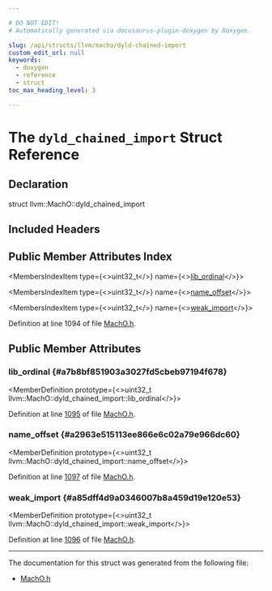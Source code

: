 ```yaml
---

# DO NOT EDIT!
# Automatically generated via docusaurus-plugin-doxygen by Doxygen.

slug: /api/structs/llvm/macho/dyld-chained-import
custom_edit_url: null
keywords:
  - doxygen
  - reference
  - struct
toc_max_heading_level: 3

---
```





# The `dyld_chained_import` Struct Reference

<DoxygenPage pluginConfig={pluginConfig}>



## Declaration

<CodeBlock>struct llvm::MachO::dyld_chained_import</CodeBlock>

## Included Headers

<IncludesList>
<IncludesListItem
  filePath="llvm/BinaryFormat/MachO.h"
  permalink="/docs/api/files/include/include/llvm/include/llvm/binaryformat/macho-h"
  isLocal="true" />
</IncludesList>

## Public Member Attributes Index

<MembersIndex>

<MembersIndexItem
  type={<>uint32&#95;t</>}
  name={<><a href="#a7b8bf851903a3027fd5cbeb97194f678">lib&#95;ordinal</a></>}>
</MembersIndexItem>

<MembersIndexItem
  type={<>uint32&#95;t</>}
  name={<><a href="#a2963e515113ee866e6c02a79e966dc60">name&#95;offset</a></>}>
</MembersIndexItem>

<MembersIndexItem
  type={<>uint32&#95;t</>}
  name={<><a href="#a85dff4d9a0346007b8a459d19e120e53">weak&#95;import</a></>}>
</MembersIndexItem>

</MembersIndex>


Definition at line 1094 of file <a href="/docs/api/files/include/include/llvm/include/llvm/binaryformat/macho-h">MachO.h</a>.

<SectionDefinition>

## Public Member Attributes

### lib&#95;ordinal {#a7b8bf851903a3027fd5cbeb97194f678}

<MemberDefinition
  prototype={<>uint32&#95;t llvm::MachO::dyld&#95;chained&#95;import::lib&#95;ordinal</>}>

Definition at line <a href="/docs/api/files/include/include/llvm/include/llvm/binaryformat/macho-h/#l01095">1095</a> of file <a href="/docs/api/files/include/include/llvm/include/llvm/binaryformat/macho-h">MachO.h</a>.
</MemberDefinition>

### name&#95;offset {#a2963e515113ee866e6c02a79e966dc60}

<MemberDefinition
  prototype={<>uint32&#95;t llvm::MachO::dyld&#95;chained&#95;import::name&#95;offset</>}>

Definition at line <a href="/docs/api/files/include/include/llvm/include/llvm/binaryformat/macho-h/#l01097">1097</a> of file <a href="/docs/api/files/include/include/llvm/include/llvm/binaryformat/macho-h">MachO.h</a>.
</MemberDefinition>

### weak&#95;import {#a85dff4d9a0346007b8a459d19e120e53}

<MemberDefinition
  prototype={<>uint32&#95;t llvm::MachO::dyld&#95;chained&#95;import::weak&#95;import</>}>

Definition at line <a href="/docs/api/files/include/include/llvm/include/llvm/binaryformat/macho-h/#l01096">1096</a> of file <a href="/docs/api/files/include/include/llvm/include/llvm/binaryformat/macho-h">MachO.h</a>.
</MemberDefinition>

</SectionDefinition>

<hr/>

The documentation for this struct was generated from the following file:

<ul>
<li><a href="/docs/api/files/include/include/llvm/include/llvm/binaryformat/macho-h">MachO.h</a></li>
</ul>

</DoxygenPage>
